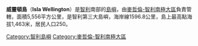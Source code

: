 {{Infobox islands
| name             = 威靈頓島
| image name       = Chili-Puerto Edén.jpg
| image caption    = 
| image size       = 
|map_custom=yes
| locator map      = {{Location map|Chile|lat=-49.370833|long=-74.926389 |width=150 |float=center}}
| native name      = 
| native name link = 
| nickname         = 
| location         = [[麥哲倫-智利南極大區|麥哲倫-智利南極大區]]
| coordinates      = {{coord|49|22|15|S|74|55|35|W|display=inline,title}}
| archipelago      = 
| total islands    = 
| major islands    = 
| area km2         = 5556
| length km        = 
| width km         = 
| highest mount    = 
| elevation m      = 1463
| country          = {{CHI}}
| country admin divisions title     = 
| country admin divisions           = 
| country admin divisions title 1   = 
| country admin divisions 1         = 
| country admin divisions title 2   = 
| country admin divisions 2         = 
| country largest city              = 
| country largest city population   = 
| population       = 
| population as of = 
| density km2      = 
| ethnic groups    = 
| additional info  =
}}

'''威靈頓島'''（'''Isla Wellington'''）是[[智利|智利]]南部的[[島嶼|島嶼]]，由[[麥哲倫-智利南極大區|麥哲倫-智利南極大區]]負責管轄，面積5,556平方公里，是智利第三大島嶼，海岸線1596.8公里，島上最高點海拔1,463米，居民人口250。

{{Chile-stub}}

{{DEFAULTSORT:Wellington}}
[[Category:智利島嶼|Category:智利島嶼]]
[[Category:麥哲倫-智利南極大區|Category:麥哲倫-智利南極大區]]
